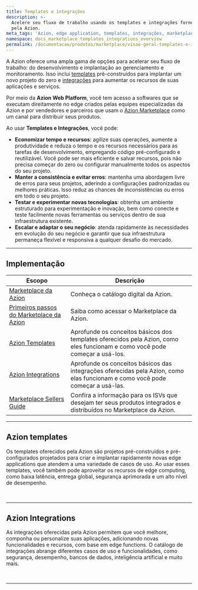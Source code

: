 ```yaml
---
title: Templates e integrações
description: >-
  Acelere seu fluxo de trabalho usando os templates e integrações fornecidos
  pela Azion.
meta_tags: 'Azion, edge application, templates, integrações, marketplace'
namespace: docs_marketplace_templates_integrations_overview
permalink: /documentacao/produtos/marketplace/visao-geral-templates-e-integracoes/
---
```


A Azion oferece uma ampla gama de opções para acelerar seu fluxo de trabalho: do desenvolvimento e implantação ao gerenciamento e monitoramento. Isso inclui [templates](#azion-templates) pré-construídos para implantar um novo projeto do zero e [integrações](#azion-integrations) para aumentar os recursos de suas aplicações e serviços.

Por meio da **Azion Web Platform**, você tem acesso a softwares que se executam direitamente no edge criados pelas equipes especializadas da Azion e por vendedores e parceiros que usam o [Azion Marketplace](/pt-br/documentacao/produtos/marketplace/) como um canal para distribuir seus produtos.

Ao usar **Templates e Integrações**, você pode:

- **Economizar tempo e recursos**: agilize suas operações, aumente a produtividade e reduza o tempo e os recursos necessários para as tarefas de desenvolvimento, empregando código pré-configurado e reutilizável. Você pode ser mais eficiente e salvar recursos, pois não precisa começar do zero ou configurar manualmente todos os aspectos do seu projeto.
- **Manter a consistência e evitar erros**: mantenha uma abordagem livre de erros para seus projetos, aderindo a configurações padronizadas ou melhores práticas. Isso reduz as chances de inconsistências ou erros em todo o seu projeto.
- **Testar e experimentar novas tecnologias**: obtenha um ambiente estruturado para experimentação e inovação, bem como conecte e teste facilmente novas ferramentas ou serviços dentro de sua infraestrutura existente.
- **Escalar e adaptar o seu negócio**: atenda rapidamente às necessidades em evolução do seu negócio e garantir que sua infraestrutura permaneça flexível e responsiva a qualquer desafio do mercado.

---

## Implementação

| Escopo | Descrição |
|---|---|
| [Marketplace da Azion](/pt-br/documentacao/produtos/marketplace/) | Conheça o catálogo digital da Azion. |
| [Primeiros passos do Marketplace da Azion](/pt-br/documentacao/produtos/marketplace/primeiros-passos/) | Saiba como acessar o Marketplace da Azion. |
| [Azion Templates](/pt-br/documentacao/produtos/marketplace/templates/) | Aprofunde os conceitos básicos dos templates oferecidos pela Azion, como eles funcionam e como você pode começar a usá-los. |
| [Azion Integrations](/pt-br/documentacao/produtos/marketplace/integracoes/) | Aprofunde os conceitos básicos das integrações oferecidas pela Azion, como elas funcionam e como você pode começar a usá-las. |
| [Marketplace Sellers Guide](/pt-br/documentacao/produtos/marketplace/marketplace-seller-guide/) | Confira a informação para os ISVs que desejam ter seus produtos integrados e distribuídos no Marketplace da Azion. |

---

## Azion templates

Os templates oferecidos pela Azion são projetos pré-construídos e pré-configurados projetados para criar e implantar rapidamente novas edge applications que atendem a uma variedade de casos de uso. Ao usar esses templates, você também pode aproveitar os recursos de edge computing, como baixa latência, entrega global, segurança aprimorada e um alto nível de desempenho.

<LinkButton link="/pt-br/documentacao/produtos/marketplace/templates/" label="Saiba mais sobre templates" severity="secondary" />


<br />
<LinkButton link="/pt-br/documentacao/produtos/usar-um-template-via-rtm/" label="consulte o guia como usar um template" severity="secondary" />



---

## Azion Integrations

As integrações oferecidas pela Azion permitem que você melhore, componha ou personalize suas aplicações, adicionando novas funcionalidades e recursos, com base em edge functions. O catálogo de integrações abrange diferentes casos de uso e funcionalidades, como segurança, desempenho, bancos de dados, inteligência artificial e muito mais.

<LinkButton link="/pt-br/documentacao/produtos/marketplace/integracoes/" label="saiba mais sobre integrações" severity="secondary" />


<br />
<LinkButton link="/pt-br/documentacao/produtos/marketplace/instalar-uma-integracao/" label="consulte o guia como instalar uma integração" severity="secondary" />



---

